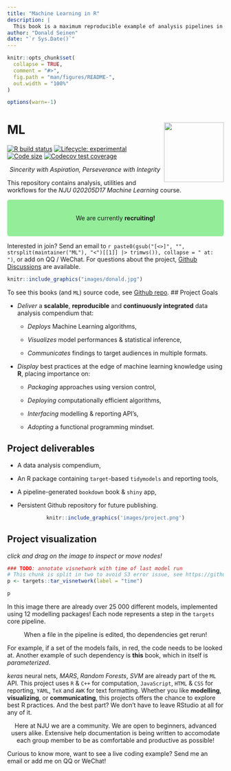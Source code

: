 ```yaml
---
title: "Machine Learning in R"
description: |
  This book is a maximum reproducible example of analysis pipelines in R.
author: "Donald Seinen"
date: "`r Sys.Date()`"
---
```


```r
knitr::opts_chunk$set(
  collapse = TRUE,
  comment = "#>",
  fig.path = "man/figures/README-",
  out.width = "100%"
)

options(warn=-1)
```

# ML <img src="man/figures/logo.png" align="right" height="139"/>

<!-- badges: start -->

[![R build status](https://github.com/D-Se/ML/workflows/R-CMD-check/badge.svg)](https://github.com/D-Se/ML/actions) [![Lifecycle: experimental](https://img.shields.io/badge/lifecycle-experimental-orange.svg)](https://lifecycle.r-lib.org/articles/stages.html#experimental) [![Code size](https://img.shields.io/github/languages/code-size/D-Se/ML.svg)](https://github.com/D-Se/ML) [![Codecov test coverage](https://codecov.io/gh/D-Se/ML/branch/master/graph/badge.svg)](https://app.codecov.io/gh/D-Se/ML?branch=master)

<!-- badges: end -->

<center>

*Sincerity with Aspiration, Perseverance with Integrity*

</center>

This repository contains analysis, utilities and workflows for the *NJU 020205D17 Machine Learning* course.

```{=html}
<style>
div.green { background-color:#93ed99; border-radius: 5px; padding: 20px;}
</style>
```
::: green
<center>

We are currently <B> recruiting! </B>

</center>
:::

Interested in join? Send an email to `r paste0(gsub("[<>]", "", strsplit(maintainer("ML"), "<")[[1]] |> trimws()), collapse = " at: ")`, or add on QQ / WeChat. For questions about the project, [Github Discussions](https://github.com/D-Se/ML/discussions) are available.

```r
knitr::include_graphics("images/donald.jpg")
```

<!-- mae this a small font somewhere else -->
To see this books (and `ML`) source code, see [Github repo](https://github.com/D-Se/ML).
## Project Goals

-   *Deliver* a **scalable**, **reproducible** and **continuously integrated** data analysis compendium that:

    -   *Deploys* Machine Learning algorithms,

    -   *Visualizes* model performances & statistical inference,

    -   *Communicates* findings to target audiences in multiple formats.

-   *Display* best practices at the edge of machine learning knowledge using **R**, placing importance on:

    -   *Packaging* approaches using version control,

    -   *Deploying* computationally efficient algorithms,

    -   *Interfacing* modelling & reporting API's,

    -   *Adopting* a functional programming mindset.

## Project deliverables

-   A data analysis compendium,

-   An R package containing `target`-based `tidymodels` and reporting tools,

-   A pipeline-generated `bookdown` book & `shiny` app,

-   Persistent Github repository for future publishing.

<center>


```r
knitr::include_graphics('images/project.png')
```

<!-- ![Project Outline](images/project.png){width=600px; height=500px} -->

</center>

## Project visualization

*click and drag on the image to inspect or move nodes!*

```r
### TODO: annotate visnetwork with time of last model run
# This chunk is split in two to avoid S3 error issue, see https://github.com/D-Se/ML/issues/13
p <- targets::tar_visnetwork(label = "time")
```

```r
p
```

In this image there are already over 25 000 different models, implemented using 12 modelling packages! Each node represents a step in the `targets` core pipeline.

::: note
<center>
When a file in the pipeline is edited, tho dependencies get rerun! 
</center>
:::

For example, if a set of the models fails, in red, the code needs to be looked at. Another example of such dependency is **this** book, which in itself is *parameterized*.

*keras* neural nets, *MARS*, *Random Forests*, *SVM* are already part of the `ML` API. This project uses `R` & `C++` for computation, `JavaScript`, `HTML` & `CSS` for reporting, `YAML`, `TeX` and `AWK` for text formatting. Whether you like **modelling**, **visualizing**, or **communicating**, this projects offers the chance to explore best R practices. And the best part? We don't have to leave RStudio at all for any of it.

::: community
<center>

Here at NJU we are a community. We are open to beginners, advanced users alike. Extensive help documentation is being written to accomodate each group member to be as comfortable and productive as possible!

</center>
:::

Curious to know more, want to see a live coding example? Send me an email or add me on QQ or WeChat!
